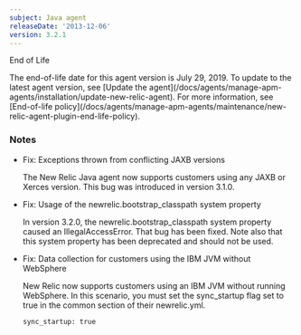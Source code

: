 ```yaml
---
subject: Java agent
releaseDate: '2013-12-06'
version: 3.2.1
---
```


End of Life

<Callout variant="important">
  The end-of-life date for this agent version is July 29, 2019. To update to the latest agent version, see [Update the agent](/docs/agents/manage-apm-agents/installation/update-new-relic-agent). For more information, see [End-of-life policy](/docs/agents/manage-apm-agents/maintenance/new-relic-agent-plugin-end-life-policy).
</Callout>

### Notes

* Fix: Exceptions thrown from conflicting JAXB versions

  The New Relic Java agent now supports customers using any JAXB or Xerces version. This bug was introduced in version 3.1.0.
* Fix: Usage of the newrelic.bootstrap_classpath system property

  In version 3.2.0, the newrelic.bootstrap_classpath system property caused an IllegalAccessError. That bug has been fixed. Note also that this system property has been deprecated and should not be used.
* Fix: Data collection for customers using the IBM JVM without WebSphere

  New Relic now supports customers using an IBM JVM without running WebSphere. In this scenario, you must set the sync_startup flag set to true in the common section of their newrelic.yml.

  ```
  sync_startup: true
  ```
